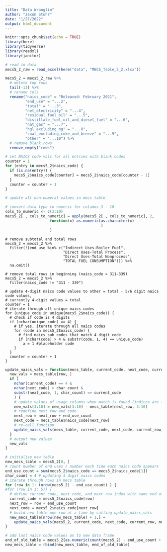 ```yaml
---
title: "Data Wranglin"
author: "Jaxon Stuhr"
date: "1/27/2022"
output: html_document
---
```


```r
knitr::opts_chunk$set(echo = TRUE)
library(here)
library(tidyverse)
library(readxl)
library(janitor)
```

```r
# read in data 
mecs5_2_raw = read_excel(here("data", "MECS_Table_5_2.xlsx"))

mecs5_2 = mecs5_2_raw %>% 
  # delete top rows
  tail(-13) %>% 
  # rename cols
  rename("naics_code" = "Released: February 2021",
         "end_use" = "...2",
         "total" = "...3",
         "net_electricity" = "...4",
         "residual_fuel_oil" = "...5",
         "distillate_fuel_oil_and_diesel_fuel" = "...6",
         "nat_gas" = "...7",
         "hgl_excluding_ng" = "...8",
         "coal_excluding_coke_and_breeze" = "...9",
         "other" = "...10") %>%
  # remove blank rows
  remove_empty("rows") 
```

```r
# set NAICS code vals for all entries with blank codes
counter = 1
for (entry in mecs5_2$naics_code) {
  if (is.na(entry)) {
    mecs5_2$naics_code[counter] = mecs5_2$naics_code[counter - 1]
  }
  counter = counter + 1
}  
```

```r
# update all non-numeral values in mecs table
```


```r
# convert data type to numeric for columns 3 - 10
cols_to_numeric <- c(3:10) 
mecs5_2[ , cols_to_numeric] = apply(mecs5_2[ , cols_to_numeric], 2,            # Specify own function within apply
                    function(x) as.numeric(as.character(x)
                                           )
                    )
```


```{#r}
# remove subtotal and total rows 
mecs5_2 = mecs5_2 %>% 
  filter(!(end_use %in% c("Indirect Uses-Boiler Fuel", 
                          "Direct Uses-Total Process", 
                          "Direct Uses-Total Nonprocess",
                          "TOTAL FUEL CONSUMPTION"))) %>% 
  na.omit()
```

```{#r}
# remove total rows in beginning (naics_code = 311-339)
mecs5_2 = mecs5_2 %>% 
  filter(naics_code != "311 - 339")
```

```{#r}
# update 4-digit naics code values to other = total - 5/6 digit naics code values, 
# currently 4-digit values = total
counter = 1
# iterate through all unique naics codes
for (unique_code in unique(mecs5_2$naics_code)) {
  # check if code is 4 digits
  if (nchar(unique_code) == 4) {
    # if yes, iterate through all naics codes
    for (code in mecs5_2$naics_code) {
      # find naics sub codes that match 4 digit code
      if (nchar(code) > 4 & substr(code, 1, 4) == unique_code)
        a = 1 #placeholder code
    }
  }
  counter = counter + 1    
}
```

```r
update_naics_vals = function(mecs_table, current_code, next_code, current_row, next_row, end_use_count, char_count) {
  new_vals = mecs_table[row, ]
  if (
    nchar(current_code) == 4 & 
    nchar(next_code) > char_count & 
    substr(next_code, 1, char_count) == current_code
    ) {
    # update values of usage columns when match is found (indices are for values that need updating)
    new_vals[3:10] = new_vals[3:10] - mecs_table[next_row, 3:10]
    # redefine next row and code
    next_row = next_row + end_use_count
    next_code = mecs_table$naics_code[next_row]
    # re-call function
    update_naics_vals(mecs_table, current_code, next_code, current_row, next_row, end_use_count, char_count)
  }
  # output new values
  new_vals
}
```

```r
# initialize new table
new_mecs_table = mecs5_2[0, ]
# count number of end uses / number each time each naics code appears
end_use_count = sum(mecs5_2$naics_code == mecs5_2$naics_code[1])
char_count = 4 # updating 4 digit naics codes
# iterate through rows in mecs table
for (row in 1: (nrow(mecs5_2) - end_use_count) ) {
#for (row in 1: 57) {
  # define current code, next code, and next row index with same end use as current
  current_code = mecs5_2$naics_code[row]
  next_row = row + end_use_count
  next_code = mecs5_2$naics_code[next_row]
  # build new table one row at a time by calling update_naics_vals
  new_mecs_table[nrow(new_mecs_table) + 1,] = 
    update_naics_vals(mecs5_2, current_code, next_code, current_row, next_row, end_use_count, char_count)
}

```

```r
# add last naics code values on to new data frame
end_of_old_table = mecs5_2[as.numeric(count(mecs5_2) - end_use_count + 1):as.numeric(count(mecs5_2)), ]
new_mecs_table = rbind(new_mecs_table, end_of_old_table)
```




